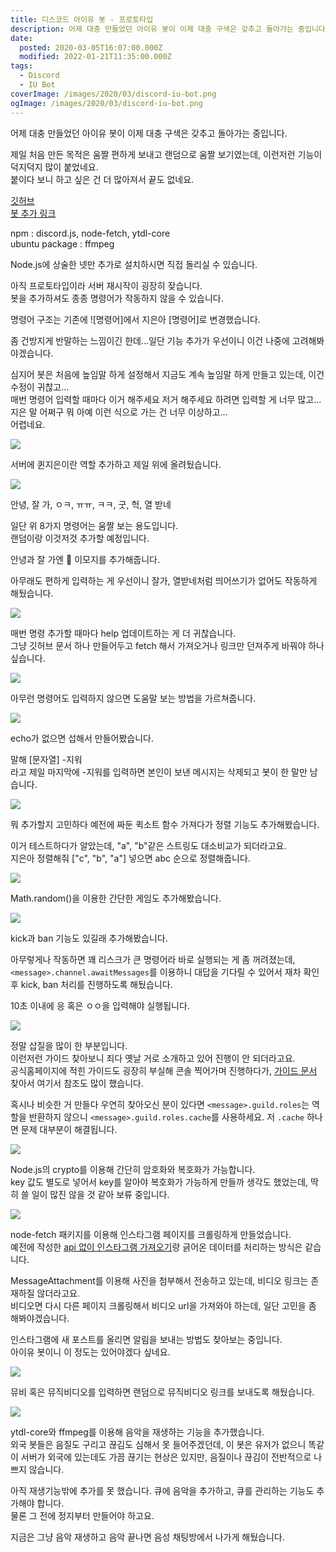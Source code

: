 ```yaml
---
title: 디스코드 아이유 봇 - 프로토타입
description: 어제 대충 만들었던 아이유 봇이 이제 대충 구색은 갖추고 돌아가는 중입니다. 제일 처음 만든 목적은 움짤 편하게 보내고 랜덤으로 움짤 보기였는데, 이런저런 기능이 덕지덕지 많이 붙었네요.붙이다 보니 하고 싶은 건 더 많아져서 끝도 없네요.
date:
  posted: 2020-03-05T16:07:00.000Z
  modified: 2022-01-21T11:35:00.000Z
tags:
  - Discord
  - IU Bot
coverImage: /images/2020/03/discord-iu-bot.png
ogImage: /images/2020/03/discord-iu-bot.png
---
```


어제 대충 만들었던 아이유 봇이 이제 대충 구색은 갖추고 돌아가는 중입니다.

제일 처음 만든 목적은 움짤 편하게 보내고 랜덤으로 움짤 보기였는데, 이런저런 기능이 덕지덕지 많이 붙었네요.  
붙이다 보니 하고 싶은 건 더 많아져서 끝도 없네요.

[깃허브](https://github.com/marshallku/Discord-IU-Bot)  
[봇 추가 링크](https://discordapp.com/api/oauth2/authorize?client%5Fid=684667274287906835&permissions=8&scope=bot)

npm : discord.js, node-fetch, ytdl-core  
ubuntu package : ffmpeg

Node.js에 상술한 넷만 추가로 설치하시면 직접 돌리실 수 있습니다.

아직 프로토타입이라 서버 재시작이 굉장히 잦습니다.  
봇을 추가하셔도 종종 명령어가 작동하지 않을 수 있습니다.

명령어 구조는 기존에 !\[명령어\]에서 지은아 \[명령어\]로 변경했습니다.

좀 건방지게 반말하는 느낌이긴 한데…일단 기능 추가가 우선이니 이건 나중에 고려해봐야겠습니다.

심지어 봇은 처음에 높임말 하게 설정해서 지금도 계속 높임말 하게 만들고 있는데, 이건 수정이 귀찮고…  
매번 명령어 입력할 때마다 이거 해주세요 저거 해주세요 하려면 입력할 게 너무 많고…  
지은 말 어쩌구 뭐 아예 이런 식으로 가는 건 너무 이상하고…  
어렵네요.

![](/images/2020/03/IU-Bot-Running.png)

서버에 퀸지은이란 역할 추가하고 제일 위에 올려뒀습니다.

![](/images/2020/03/hi-iu.png)

안녕, 잘 가, ㅇㅋ, ㅠㅠ, ㅋㅋ, 굿, 헉, 열 받네

일단 위 8가지 명령어는 움짤 보는 용도입니다.  
랜덤이랑 이것저것 추가할 예정입니다.

안녕과 잘 가엔 💜 이모지를 추가해줍니다.

아무래도 편하게 입력하는 게 우선이니 잘가, 열받네처럼 띄어쓰기가 없어도 작동하게 해뒀습니다.

![](/images/2020/03/help.png)

매번 명령 추가할 때마다 help 업데이트하는 게 더 귀찮습니다.  
그냥 깃허브 문서 하나 만들어두고 fetch 해서 가져오거나 링크만 던져주게 바꿔야 하나 싶습니다.

![](/images/2020/03/replying.png)

아무런 명령어도 입력하지 않으면 도움말 보는 방법을 가르쳐줍니다.

![](/images/2020/03/echo.png)

echo가 없으면 섭해서 만들어봤습니다.

말해 \[문자열\] -지워  
라고 제일 마지막에 -지워를 입력하면 본인이 보낸 메시지는 삭제되고 봇이 한 말만 남습니다.

![](/images/2020/03/sort.png)

뭐 추가할지 고민하다 예전에 짜둔 퀵소트 함수 가져다가 정렬 기능도 추가해봤습니다.

이거 테스트하다가 알았는데, "a", "b"같은 스트링도 대소비교가 되더라고요.  
지은아 정렬해줘 \["c", "b", "a"\] 넣으면 abc 순으로 정렬해줍니다.

![](/images/2020/03/mini-games.png)

Math.random()을 이용한 간단한 게임도 추가해봤습니다.

![](/images/2020/03/kick-user.png)

kick과 ban 기능도 있길래 추가해봤습니다.

아무렇게나 작동하면 꽤 리스크가 큰 명령어라 바로 실행되는 게 좀 꺼려졌는데,  
`<message>.channel.awaitMessages`를 이용하니 대답을 기다릴 수 있어서 재차 확인 후 kick, ban 처리를 진행하도록 해뒀습니다.

10초 이내에 응 혹은 ㅇㅇ을 입력해야 실행됩니다.

![](/images/2020/03/add-roles.png)

정말 삽질을 많이 한 부분입니다.  
이런저런 가이드 찾아보니 죄다 옛날 거로 소개하고 있어 진행이 안 되더라고요.  
공식홈페이지에 적힌 가이드도 굉장히 부실해 콘솔 찍어가며 진행하다가, [가이드 문서](https://discordjs.guide/) 찾아서 여기서 참조도 많이 했습니다.

혹시나 비슷한 거 만들다 우연히 찾아오신 분이 있다면 `<message>.guild.roles`는 역할을 반환하지 않으니 `<message>.guild.roles.cache`를 사용하세요.
저 `.cache` 하나면 문제 대부분이 해결됩니다.

![](/images/2020/03/encrypt.png)

Node.js의 crypto를 이용해 간단히 암호화와 복호화가 가능합니다.  
key 값도 별도로 넣어서 key를 알아야 복호화가 가능하게 만들까 생각도 했었는데, 딱히 쓸 일이 많진 않을 것 같아 보류 중입니다.

![](/images/2020/03/insta.png)

node-fetch 패키지를 이용해 인스타그램 페이지를 크롤링하게 만들었습니다.  
예전에 작성한 [api 없이 인스타그램 가져오기](https://marshallku.com/web/tips/api-%ec%97%86%ec%9d%b4-%ec%9d%b8%ec%8a%a4%ed%83%80%ea%b7%b8%eb%9e%a8-%ed%94%bc%eb%93%9c-%ea%b0%80%ec%a0%b8%ec%98%a4%ea%b8%b0)랑 긁어온 데이터를 처리하는 방식은 같습니다.

MessageAttachment를 이용해 사진을 첨부해서 전송하고 있는데, 비디오 링크는 존재하질 않더라고요.  
비디오면 다시 다른 페이지 크롤링해서 비디오 url을 가져와야 하는데, 일단 고민을 좀 해봐야겠습니다.

인스타그램에 새 포스트를 올리면 알림을 보내는 방법도 찾아보는 중입니다.  
아이유 봇이니 이 정도는 있어야겠다 싶네요.

![](/images/2020/03/mv.png)

뮤비 혹은 뮤직비디오를 입력하면 랜덤으로 뮤직비디오 링크를 보내도록 해뒀습니다.

![](/images/2020/03/play-music.png)

ytdl-core와 ffmpeg를 이용해 음악을 재생하는 기능을 추가했습니다.  
외국 봇들은 음질도 구리고 끊김도 심해서 못 들어주겠던데, 이 봇은 유저가 없으니 똑같이 서버가 외국에 있는데도 가끔 끊기는 현상은 있지만, 음질이나 끊김이 전반적으로 나쁘지 않습니다.

아직 재생기능밖에 추가를 못 했습니다. 큐에 음악을 추가하고, 큐를 관리하는 기능도 추가해야 합니다.  
물론 그 전에 정지부터 만들어야 하고요.

지금은 그냥 음악 재생하고 음악 끝나면 음성 채팅방에서 나가게 해뒀습니다.